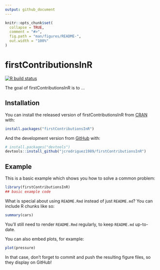 ```yaml
---
output: github_document
---
```


<!-- README.md is generated from README.Rmd. Please edit that file -->

```r
knitr::opts_chunk$set(
  collapse = TRUE,
  comment = "#>",
  fig.path = "man/figures/README-",
  out.width = "100%"
)
```

# firstContributionsInR

<!-- badges: start -->
[![R build status](https://github.com/jcrodriguez1989/firstContributionsInR/workflows/R-CMD-check/badge.svg)](https://github.com/jcrodriguez1989/firstContributionsInR/actions)
<!-- badges: end -->

The goal of firstContributionsInR is to ...

## Installation

You can install the released version of firstContributionsInR from [CRAN](https://CRAN.R-project.org) with:

``` r
install.packages("firstContributionsInR")
```

And the development version from [GitHub](https://github.com/) with:

``` r
# install.packages("devtools")
devtools::install_github("jcrodriguez1989/firstContributionsInR")
```
## Example

This is a basic example which shows you how to solve a common problem:

```r
library(firstContributionsInR)
## basic example code
```

What is special about using `README.Rmd` instead of just `README.md`? You can include R chunks like so:

```r
summary(cars)
```

You'll still need to render `README.Rmd` regularly, to keep `README.md` up-to-date.

You can also embed plots, for example:

```r
plot(pressure)
```

In that case, don't forget to commit and push the resulting figure files, so they display on GitHub!
